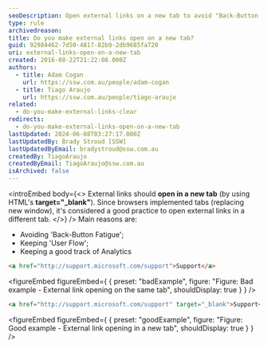 ```yaml
---
seoDescription: Open external links on a new tab to avoid "Back-Button Fatigue", maintain user flow and track analytics effectively.
type: rule
archivedreason:
title: Do you make external links open on a new tab?
guid: 92984462-7d50-4817-82b9-2db9685fa720
uri: external-links-open-on-a-new-tab
created: 2016-08-22T21:22:08.000Z
authors:
  - title: Adam Cogan
    url: https://ssw.com.au/people/adam-cogan
  - title: Tiago Araujo
    url: https://ssw.com.au/people/tiago-araujo
related:
  - do-you-make-external-links-clear
redirects:
  - do-you-make-external-links-open-on-a-new-tab
lastUpdated: 2024-06-08T03:27:17.000Z
lastUpdatedBy: Brady Stroud [SSW]
lastUpdatedByEmail: bradystroud@ssw.com.au
createdBy: TiagoAraujo
createdByEmail: TiagoAraujo@ssw.com.au
isArchived: false
---
```


<introEmbed
  body={<>
External links should **open in a new tab** (by using HTML's **target="\_blank"**). Since browsers implemented tabs (replacing new window), it's considered a good practice to open external links in a different tab.
  </>}
/>
Main reasons are:

- Avoiding 'Back-Button Fatigue';
- Keeping 'User Flow';
- Keeping a good track of Analytics

```html
<a href="http://support.microsoft.com/support">Support</a>
```

<figureEmbed figureEmbed={ {
  preset: "badExample",
  figure: "Figure: Bad example - External link opening on the same tab",
  shouldDisplay: true
} } />


```html
<a href="http://support.microsoft.com/support" target="_blank">Support</a>
```

<figureEmbed figureEmbed={ {
  preset: "goodExample",
  figure: "Figure: Good example - External link opening in a new tab",
  shouldDisplay: true
} } />
